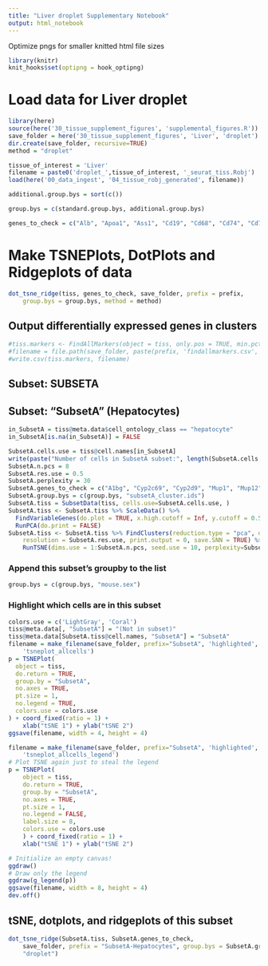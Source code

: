 ```yaml
---
title: "Liver droplet Supplementary Notebook"
output: html_notebook
---
```




Optimize pngs for smaller knitted html file sizes
```r
library(knitr)
knit_hooks$set(optipng = hook_optipng)
```

# Load data for Liver droplet


```r
library(here)
source(here('30_tissue_supplement_figures', 'supplemental_figures.R'))
save_folder = here('30_tissue_supplement_figures', 'Liver', 'droplet')
dir.create(save_folder, recursive=TRUE)
method = "droplet"

tissue_of_interest = 'Liver'
filename = paste0('droplet_',tissue_of_interest, '_seurat_tiss.Robj')
load(here('00_data_ingest', '04_tissue_robj_generated', filename))

additional.group.bys = sort(c())

group.bys = c(standard.group.bys, additional.group.bys)

genes_to_check = c("Alb", "Apoa1", "Ass1", "Cd19", "Cd68", "Cd74", "Cd79a", "Cd79b", "Cdh1", "Clec4f", "Cxcr6", "Cyp2e1", "Cyp2f2", "Emr1", "Epcam", "Glul", "Gstp1", "Gulo", "Gzma", "Hal", "Hamp", "Il2rb", "Irf7", "Kdr", "Krt19", "Krt7", "Nkg7", "Nrp1", "Oat", "Oit3", "Pck1", "Pecam1", "Ptprc", "Serpina1c", "Ttr", "Ubb", "Zap70")
```

# Make TSNEPlots, DotPlots and Ridgeplots of data

```r
dot_tsne_ridge(tiss, genes_to_check, save_folder, prefix = prefix,
    group.bys = group.bys, method = method)
```

## Output differentially expressed genes in clusters

```r
#tiss.markers <- FindAllMarkers(object = tiss, only.pos = TRUE, min.pct = 0.25, thresh.use = 0.25)
#filename = file.path(save_folder, paste(prefix, 'findallmarkers.csv', sep='_'))
#write.csv(tiss.markers, filename)
```

## Subset: SUBSETA

## Subset: "SubsetA" (Hepatocytes)
```r
in_SubsetA = tiss@meta.data$cell_ontology_class == "hepatocyte"
in_SubsetA[is.na(in_SubsetA)] = FALSE

```

```r
SubsetA.cells.use = tiss@cell.names[in_SubsetA]
write(paste("Number of cells in SubsetA subset:", length(SubsetA.cells.use)), stderr())
SubsetA.n.pcs = 8
SubsetA.res.use = 0.5
SubsetA.perplexity = 30
SubsetA.genes_to_check = c("A1bg", "Cyp2c69", "Cyp2d9", "Mup1", "Mup12", "Mup20", "Mup21", "Xist")
SubsetA.group.bys = c(group.bys, "subsetA_cluster.ids")
SubsetA.tiss = SubsetData(tiss, cells.use=SubsetA.cells.use, )
SubsetA.tiss <- SubsetA.tiss %>% ScaleData() %>% 
  FindVariableGenes(do.plot = TRUE, x.high.cutoff = Inf, y.cutoff = 0.5) %>%
  RunPCA(do.print = FALSE)
SubsetA.tiss <- SubsetA.tiss %>% FindClusters(reduction.type = "pca", dims.use = 1:SubsetA.n.pcs, 
    resolution = SubsetA.res.use, print.output = 0, save.SNN = TRUE) %>%
    RunTSNE(dims.use = 1:SubsetA.n.pcs, seed.use = 10, perplexity=SubsetA.perplexity)

```

### Append this subset's groupby to the list
```r
group.bys = c(group.bys, "mouse.sex")
```

### Highlight which cells are in this subset
```r
colors.use = c('LightGray', 'Coral')
tiss@meta.data[, "SubsetA"] = "(Not in subset)"
tiss@meta.data[SubsetA.tiss@cell.names, "SubsetA"] = "SubsetA" 
filename = make_filename(save_folder, prefix="SubsetA", 'highlighted', 
    'tsneplot_allcells')
p = TSNEPlot(
  object = tiss,
  do.return = TRUE,
  group.by = "SubsetA",
  no.axes = TRUE,
  pt.size = 1,
  no.legend = TRUE,
  colors.use = colors.use
) + coord_fixed(ratio = 1) +
    xlab("tSNE 1") + ylab("tSNE 2")
ggsave(filename, width = 4, height = 4)

filename = make_filename(save_folder, prefix="SubsetA", 'highlighted', 
    'tsneplot_allcells_legend')
# Plot TSNE again just to steal the legend
p = TSNEPlot(
    object = tiss,
    do.return = TRUE,
    group.by = "SubsetA",
    no.axes = TRUE,
    pt.size = 1,
    no.legend = FALSE,
    label.size = 8,
    colors.use = colors.use
    ) + coord_fixed(ratio = 1) +
    xlab("tSNE 1") + ylab("tSNE 2")

# Initialize an empty canvas!
ggdraw()
# Draw only the legend
ggdraw(g_legend(p))
ggsave(filename, width = 8, height = 4)
dev.off()

```
## tSNE, dotplots, and ridgeplots of this subset
```r
dot_tsne_ridge(SubsetA.tiss, SubsetA.genes_to_check,
    save_folder, prefix = "SubsetA-Hepatocytes", group.bys = SubsetA.group.bys, 
    "droplet")

```
